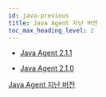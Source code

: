 ```yaml
---
id: java-previous
title: Java Agent 지난 버전
toc_max_heading_level: 2
---
```



* [Java Agent 2.1.1](java-2_1_1)

* [Java Agent 2.1.0](java-2_1_0)

[Java Agent 지난 버전](https://deprecated-docs.whatap.io/kr/releasenotes/#java-agent-release-notes)